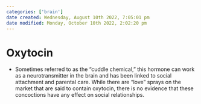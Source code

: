 ```yaml
---
categories: ['brain']
date created: Wednesday, August 10th 2022, 7:05:01 pm
date modified: Monday, October 10th 2022, 2:02:20 pm
---
```


# Oxytocin
- Sometimes referred to as the “cuddle chemical,” this hormone can work as a neurotransmitter in the brain and has been linked to social attachment and parental care. While there are “love” sprays on the market that are said to contain oxytocin, there is no evidence that these concoctions have any effect on social relationships.



